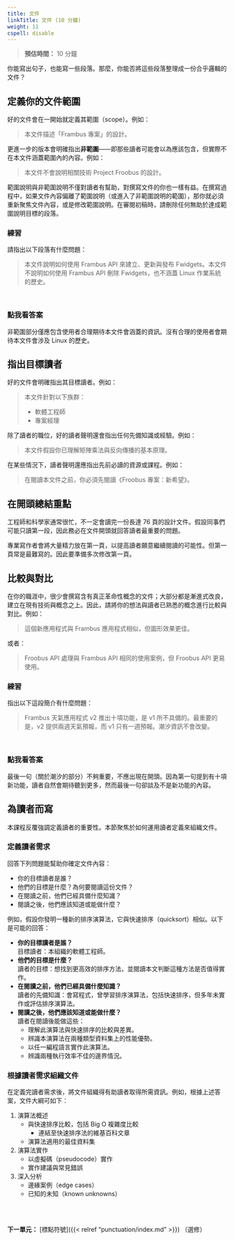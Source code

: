```yaml
---
title: 文件
linkTitle: 文件 (10 分鐘)
weight: 11
cspell: disable
---
```


> **預估時間：** 10 分鐘

你能寫出句子，也能寫一些段落。那麼，你能否將這些段落整理成一份合乎邏輯的文件？

## 定義你的文件範圍

好的文件會在一開始就定義其範圍（scope）。例如：

> 本文件描述「Frambus 專案」的設計。

更進一步的版本會明確指出**非範圍**——即那些讀者可能會以為應該包含，但實際不在本文件涵蓋範圍內的內容。例如：

> 本文件不會說明相關技術 Project Froobus 的設計。

範圍說明與非範圍說明不僅對讀者有幫助，對撰寫文件的你也一樣有益。在撰寫過程中，如果文件內容偏離了範圍說明（或進入了非範圍說明的範圍），那你就必須重新聚焦文件內容，或是修改範圍說明。在審閱初稿時，請刪除任何無助於達成範圍說明目標的段落。

### 練習 {#ex1}

請指出以下段落有什麼問題：

> 本文件說明如何使用 Frambus API 來建立、更新與發布 Fwidgets。本文件不說明如何使用 Frambus API 刪除 Fwidgets，也不涵蓋 Linux 作業系統的歷史。

<br />

::: {.callout-note collapse="true"}
### 點我看答案

非範圍部分僅應包含使用者合理期待本文件會涵蓋的資訊。沒有合理的使用者會期待本文件會涉及 Linux 的歷史。
:::

## 指出目標讀者

好的文件會明確指出其目標讀者。例如：

> 本文件針對以下族群：
>
> * 軟體工程師
> * 專案經理

除了讀者的職位，好的讀者聲明還會指出任何先備知識或經驗。例如：

> 本文件假設你已理解矩陣乘法與反向傳播的基本原理。

在某些情況下，讀者聲明還應指出先前必讀的資源或課程。例如：

> 在閱讀本文件之前，你必須先閱讀《Froobus 專案：新希望》。

## 在開頭總結重點

工程師和科學家通常很忙，不一定會讀完一份長達 76 頁的設計文件。假設同事們可能只讀第一段，因此務必在文件開頭就回答讀者最重要的問題。

專業寫作者會將大量精力放在第一頁，以提高讀者願意繼續閱讀的可能性。但第一頁常是最難寫的。因此要準備多次修改第一頁。

## 比較與對比

在你的職涯中，很少會撰寫含有真正革命性概念的文件；大部分都是漸進式改良，建立在現有技術與概念之上。因此，請將你的想法與讀者已熟悉的概念進行比較與對比。例如：

> 這個新應用程式與 Frambus 應用程式相似，但圖形效果更佳。

或者：

> Froobus API 處理與 Frambus API 相同的使用案例，但 Froobus API 更易使用。

### 練習 {#ex2}

指出以下這段簡介有什麼問題：

> Frambus 天氣應用程式 v2 推出十項功能，是 v1 所不具備的。最重要的是，v2 提供兩週天氣預報，而 v1 只有一週預報。潮汐資訊不會改變。

<br />

::: {.callout-note collapse="true"}
### 點我看答案

最後一句（關於潮汐的部分）不夠重要，不應出現在開頭。因為第一句提到有十項新功能，讀者自然會期待聽到更多，然而最後一句卻談及不是新功能的內容。
:::

## 為讀者而寫

本課程反覆強調定義讀者的重要性。本節聚焦於如何運用讀者定義來組織文件。

### 定義讀者需求

回答下列問題能幫助你確定文件內容：

* 你的目標讀者是誰？
* 他們的目標是什麼？為何要閱讀這份文件？
* 在閱讀之前，他們已經具備什麼知識？
* 閱讀之後，他們應該知道或能做什麼？

例如，假設你發明一種新的排序演算法，它與快速排序（quicksort）相似。以下是可能的回答：

* **你的目標讀者是誰？** <br />目標讀者：本組織的軟體工程師。
* **他們的目標是什麼？** <br />讀者的目標：想找到更高效的排序方法，並閱讀本文判斷這種方法是否值得實作。
* **在閱讀之前，他們已經具備什麼知識？** <br />讀者的先備知識：會寫程式，曾學習排序演算法，包括快速排序，但多年未實作或評估排序演算法。
* **閱讀之後，他們應該知道或能做什麼？** <br />讀者在閱讀後能做這些：
  * 理解此演算法與快速排序的比較與差異。
  * 辨識本演算法在兩種類型資料集上的性能優勢。
  * 以任一編程語言實作此演算法。
  * 辨識兩種執行效率不佳的邊界情況。

### 根據讀者需求組織文件

在定義完讀者需求後，將文件組織得有助讀者取得所需資訊。例如，根據上述答案，文件大綱可如下：

1. 演算法概述
   * 與快速排序比較，包括 Big O 複雜度比較
     * 連結至快速排序法的維基百科文章
   * 演算法適用的最佳資料集
2. 演算法實作
   * 以虛擬碼（pseudocode）實作
   * 實作建議與常見錯誤
3. 深入分析
   * 邊緣案例（edge cases）
   * 已知的未知（known unknowns）

<br /><br />

**下一單元：** [標點符號]({{< relref "punctuation/index.md" >}}) （選修）
